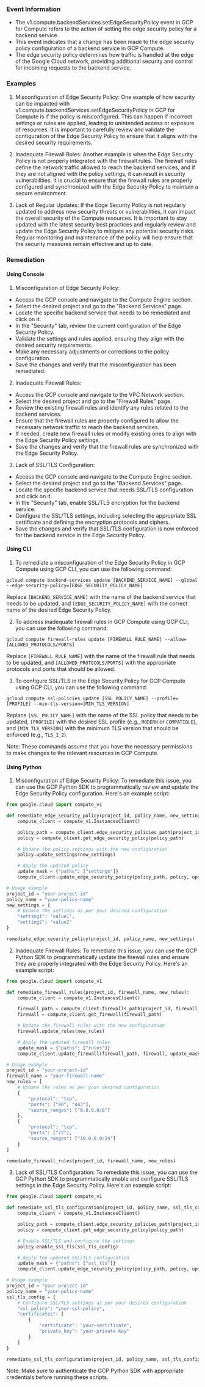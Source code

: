 
### Event Information

- The v1.compute.backendServices.setEdgeSecurityPolicy event in GCP for Compute refers to the action of setting the edge security policy for a backend service.
- This event indicates that a change has been made to the edge security policy configuration of a backend service in GCP Compute.
- The edge security policy determines how traffic is handled at the edge of the Google Cloud network, providing additional security and control for incoming requests to the backend service.


### Examples

1. Misconfiguration of Edge Security Policy: One example of how security can be impacted with v1.compute.backendServices.setEdgeSecurityPolicy in GCP for Compute is if the policy is misconfigured. This can happen if incorrect settings or rules are applied, leading to unintended access or exposure of resources. It is important to carefully review and validate the configuration of the Edge Security Policy to ensure that it aligns with the desired security requirements.

2. Inadequate Firewall Rules: Another example is when the Edge Security Policy is not properly integrated with the firewall rules. The firewall rules define the network traffic allowed to reach the backend services, and if they are not aligned with the policy settings, it can result in security vulnerabilities. It is crucial to ensure that the firewall rules are properly configured and synchronized with the Edge Security Policy to maintain a secure environment.

3. Lack of Regular Updates: If the Edge Security Policy is not regularly updated to address new security threats or vulnerabilities, it can impact the overall security of the Compute resources. It is important to stay updated with the latest security best practices and regularly review and update the Edge Security Policy to mitigate any potential security risks. Regular monitoring and maintenance of the policy will help ensure that the security measures remain effective and up to date.

### Remediation

#### Using Console

1. Misconfiguration of Edge Security Policy:
- Access the GCP console and navigate to the Compute Engine section.
- Select the desired project and go to the "Backend Services" page.
- Locate the specific backend service that needs to be remediated and click on it.
- In the "Security" tab, review the current configuration of the Edge Security Policy.
- Validate the settings and rules applied, ensuring they align with the desired security requirements.
- Make any necessary adjustments or corrections to the policy configuration.
- Save the changes and verify that the misconfiguration has been remediated.

2. Inadequate Firewall Rules:
- Access the GCP console and navigate to the VPC Network section.
- Select the desired project and go to the "Firewall Rules" page.
- Review the existing firewall rules and identify any rules related to the backend services.
- Ensure that the firewall rules are properly configured to allow the necessary network traffic to reach the backend services.
- If needed, create new firewall rules or modify existing ones to align with the Edge Security Policy settings.
- Save the changes and verify that the firewall rules are synchronized with the Edge Security Policy.

3. Lack of SSL/TLS Configuration:
- Access the GCP console and navigate to the Compute Engine section.
- Select the desired project and go to the "Backend Services" page.
- Locate the specific backend service that needs SSL/TLS configuration and click on it.
- In the "Security" tab, enable SSL/TLS encryption for the backend service.
- Configure the SSL/TLS settings, including selecting the appropriate SSL certificate and defining the encryption protocols and ciphers.
- Save the changes and verify that SSL/TLS configuration is now enforced for the backend service in the Edge Security Policy.

#### Using CLI

1. To remediate a misconfiguration of the Edge Security Policy in GCP Compute using GCP CLI, you can use the following command:

```
gcloud compute backend-services update [BACKEND_SERVICE_NAME] --global --edge-security-policy=[EDGE_SECURITY_POLICY_NAME]
```

Replace `[BACKEND_SERVICE_NAME]` with the name of the backend service that needs to be updated, and `[EDGE_SECURITY_POLICY_NAME]` with the correct name of the desired Edge Security Policy.

2. To address inadequate firewall rules in GCP Compute using GCP CLI, you can use the following command:

```
gcloud compute firewall-rules update [FIREWALL_RULE_NAME] --allow=[ALLOWED_PROTOCOLS/PORTS]
```

Replace `[FIREWALL_RULE_NAME]` with the name of the firewall rule that needs to be updated, and `[ALLOWED_PROTOCOLS/PORTS]` with the appropriate protocols and ports that should be allowed.

3. To configure SSL/TLS in the Edge Security Policy for GCP Compute using GCP CLI, you can use the following command:

```
gcloud compute ssl-policies update [SSL_POLICY_NAME] --profile=[PROFILE] --min-tls-version=[MIN_TLS_VERSION]
```

Replace `[SSL_POLICY_NAME]` with the name of the SSL policy that needs to be updated, `[PROFILE]` with the desired SSL profile (e.g., `MODERN` or `COMPATIBLE`), and `[MIN_TLS_VERSION]` with the minimum TLS version that should be enforced (e.g., `TLS_1_2`).

Note: These commands assume that you have the necessary permissions to make changes to the relevant resources in GCP Compute.

#### Using Python

1. Misconfiguration of Edge Security Policy: To remediate this issue, you can use the GCP Python SDK to programmatically review and update the Edge Security Policy configuration. Here's an example script:

```python
from google.cloud import compute_v1

def remediate_edge_security_policy(project_id, policy_name, new_settings):
    compute_client = compute_v1.InstancesClient()

    policy_path = compute_client.edge_security_policies_path(project_id, policy_name)
    policy = compute_client.get_edge_security_policy(policy_path)

    # Update the policy settings with the new configuration
    policy.update_settings(new_settings)

    # Apply the updated policy
    update_mask = {"paths": ["settings"]}
    compute_client.update_edge_security_policy(policy_path, policy, update_mask)

# Usage example
project_id = "your-project-id"
policy_name = "your-policy-name"
new_settings = {
    # Update the settings as per your desired configuration
    "setting1": "value1",
    "setting2": "value2"
}

remediate_edge_security_policy(project_id, policy_name, new_settings)
```

2. Inadequate Firewall Rules: To remediate this issue, you can use the GCP Python SDK to programmatically update the firewall rules and ensure they are properly integrated with the Edge Security Policy. Here's an example script:

```python
from google.cloud import compute_v1

def remediate_firewall_rules(project_id, firewall_name, new_rules):
    compute_client = compute_v1.InstancesClient()

    firewall_path = compute_client.firewalls_path(project_id, firewall_name)
    firewall = compute_client.get_firewall(firewall_path)

    # Update the firewall rules with the new configuration
    firewall.update_rules(new_rules)

    # Apply the updated firewall rules
    update_mask = {"paths": ["rules"]}
    compute_client.update_firewall(firewall_path, firewall, update_mask)

# Usage example
project_id = "your-project-id"
firewall_name = "your-firewall-name"
new_rules = [
    # Update the rules as per your desired configuration
    {
        "protocol": "tcp",
        "ports": ["80", "443"],
        "source_ranges": ["0.0.0.0/0"]
    },
    {
        "protocol": "tcp",
        "ports": ["22"],
        "source_ranges": ["10.0.0.0/24"]
    }
]

remediate_firewall_rules(project_id, firewall_name, new_rules)
```

3. Lack of SSL/TLS Configuration: To remediate this issue, you can use the GCP Python SDK to programmatically enable and configure SSL/TLS settings in the Edge Security Policy. Here's an example script:

```python
from google.cloud import compute_v1

def remediate_ssl_tls_configuration(project_id, policy_name, ssl_tls_config):
    compute_client = compute_v1.InstancesClient()

    policy_path = compute_client.edge_security_policies_path(project_id, policy_name)
    policy = compute_client.get_edge_security_policy(policy_path)

    # Enable SSL/TLS and configure the settings
    policy.enable_ssl_tls(ssl_tls_config)

    # Apply the updated SSL/TLS configuration
    update_mask = {"paths": ["ssl_tls"]}
    compute_client.update_edge_security_policy(policy_path, policy, update_mask)

# Usage example
project_id = "your-project-id"
policy_name = "your-policy-name"
ssl_tls_config = {
    # Configure SSL/TLS settings as per your desired configuration
    "ssl_policy": "your-ssl-policy",
    "certificates": [
        {
            "certificate": "your-certificate",
            "private_key": "your-private-key"
        }
    ]
}

remediate_ssl_tls_configuration(project_id, policy_name, ssl_tls_config)
```

Note: Make sure to authenticate the GCP Python SDK with appropriate credentials before running these scripts.

